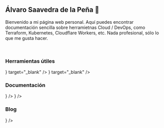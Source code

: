 
## Álvaro Saavedra de la Peña 🚀

Bienvenido a mi página web personal. Aquí puedes encontrar documentación sencilla sobre herramietnas Cloud / DevOps, como Terraform, Kubernetes, Cloudflare Workers, etc. Nada profesional, sólo lo que me gusta hacer.

<br />

### Herramientas útiles

<Cards>
  <Cards.Card
    title="Obtener mi IP pública"
    href="https://ip.alvarosaavedra.es"
    icon={<svg  xmlns="http://www.w3.org/2000/svg"  width="24"  height="24"  viewBox="0 0 24 24"  fill="none"  stroke="currentColor"  stroke-width="2"  stroke-linecap="round"  stroke-linejoin="round"  class="icon icon-tabler icons-tabler-outline icon-tabler-network"><path stroke="none" d="M0 0h24v24H0z" fill="none"/><path d="M6 9a6 6 0 1 0 12 0a6 6 0 0 0 -12 0" /><path d="M12 3c1.333 .333 2 2.333 2 6s-.667 5.667 -2 6" /><path d="M12 3c-1.333 .333 -2 2.333 -2 6s.667 5.667 2 6" /><path d="M6 9h12" /><path d="M3 20h7" /><path d="M14 20h7" /><path d="M10 20a2 2 0 1 0 4 0a2 2 0 0 0 -4 0" /><path d="M12 15v3" /></svg>}
    target="_blank"
  />
  <Cards.Card
    title="Consulta mi CV"
    href="https://alvarosaavedra.cloud"
    icon={<svg  xmlns="http://www.w3.org/2000/svg"  width="24"  height="24"  viewBox="0 0 24 24"  fill="none"  stroke="currentColor"  stroke-width="2"  stroke-linecap="round"  stroke-linejoin="round"  class="icon icon-tabler icons-tabler-outline icon-tabler-link"><path stroke="none" d="M0 0h24v24H0z" fill="none"/><path d="M9 15l6 -6" /><path d="M11 6l.463 -.536a5 5 0 0 1 7.071 7.072l-.534 .464" /><path d="M13 18l-.397 .534a5.068 5.068 0 0 1 -7.127 0a4.972 4.972 0 0 1 0 -7.071l.524 -.463" /></svg>}
    target="_blank"
  />
</Cards>

### Documentación

<Cards>
  <Cards.Card
    title="Terraform"
    href="/docs/terraform"
    icon={<svg  xmlns="http://www.w3.org/2000/svg"  width="24"  height="24"  viewBox="0 0 24 24"  fill="none"  stroke="currentColor"  stroke-width="2"  stroke-linecap="round"  stroke-linejoin="round"  class="icon icon-tabler icons-tabler-outline icon-tabler-brand-terraform"><path stroke="none" d="M0 0h24v24H0z" fill="none"/><path d="M15 15.5l-11.476 -6.216a1 1 0 0 1 -.524 -.88v-4.054a1.35 1.35 0 0 1 2.03 -1.166l9.97 5.816v10.65a1.35 1.35 0 0 1 -2.03 1.166l-3.474 -2.027a1 1 0 0 1 -.496 -.863v-11.926" /><path d="M15 15.5l5.504 -3.21a1 1 0 0 0 .496 -.864v-3.576a1.35 1.35 0 0 0 -2.03 -1.166l-3.97 2.316" /></svg>}
  />
  <Cards.Card
    title="Kubernetes"
    href="/docs/kubernetes"
    icon={<svg  xmlns="http://www.w3.org/2000/svg"  width="24"  height="24"  viewBox="0 0 24 24"  fill="none"  stroke="currentColor"  stroke-width="2"  stroke-linecap="round"  stroke-linejoin="round"  class="icon icon-tabler icons-tabler-outline icon-tabler-package"><path stroke="none" d="M0 0h24v24H0z" fill="none"/><path d="M12 3l8 4.5l0 9l-8 4.5l-8 -4.5l0 -9l8 -4.5" /><path d="M12 12l8 -4.5" /><path d="M12 12l0 9" /><path d="M12 12l-8 -4.5" /><path d="M16 5.25l-8 4.5" /></svg>}
  />
</Cards>

### Blog

<Cards>
  <Cards.Card
    title="Cloudflare Workers"
    href="/blog/cloudflareworkers"
    icon={<svg  xmlns="http://www.w3.org/2000/svg"  width="24"  height="24"  viewBox="0 0 24 24"  fill="none"  stroke="currentColor"  stroke-width="2"  stroke-linecap="round"  stroke-linejoin="round"  class="icon icon-tabler icons-tabler-outline icon-tabler-book"><path stroke="none" d="M0 0h24v24H0z" fill="none"/><path d="M3 19a9 9 0 0 1 9 0a9 9 0 0 1 9 0" /><path d="M3 6a9 9 0 0 1 9 0a9 9 0 0 1 9 0" /><path d="M3 6l0 13" /><path d="M12 6l0 13" /><path d="M21 6l0 13" /></svg>}
  />
</Cards>